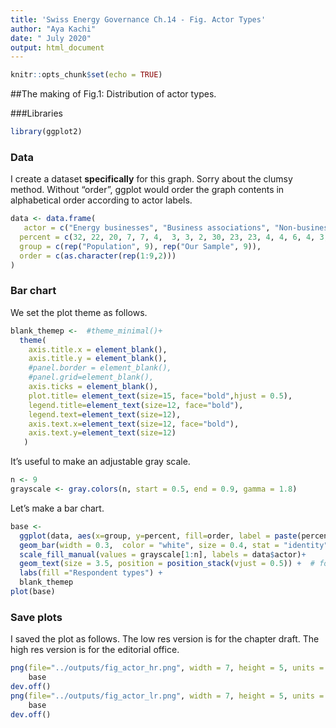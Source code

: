 ```yaml
---
title: 'Swiss Energy Governance Ch.14 - Fig. Actor Types'
author: "Aya Kachi"
date: " July 2020"
output: html_document
---
```


```r
knitr::opts_chunk$set(echo = TRUE)
```

##The making of Fig.1: Distribution of actor types.  

###Libraries
```r
library(ggplot2)
```

### Data
I create a dataset **specifically** for this graph. Sorry about the clumsy method. Without "order", ggplot would order the graph contents in alphabetical order according to actor labels. 
```r
data <- data.frame(
   actor = c("Energy businesses", "Business associations", "Non-business associations", "Other businesses", "Municipalities", "Cantons", "Communal and cantonal assoc./orgs", "Political parties", "Educational institutions", "Energy businesses", "Business associations", "Non-business associations", "Other businesses", "Municipalities", "Cantons", "Communal and cantonal assoc./orgs", "Political parties", "Educational institutions"),
  percent = c(32, 22, 20, 7, 7, 4,  3, 3, 2, 30, 23, 23, 4, 4, 6, 4, 3, 3), ## % of population first, then sample
  group = c(rep("Population", 9), rep("Our Sample", 9)),
  order = c(as.character(rep(1:9,2)))
)
```

### Bar chart
We set the plot theme as follows.
```r
blank_themep <-  #theme_minimal()+
  theme(
    axis.title.x = element_blank(),
    axis.title.y = element_blank(),
    #panel.border = element_blank(),
    #panel.grid=element_blank(),
    axis.ticks = element_blank(),
    plot.title= element_text(size=15, face="bold",hjust = 0.5),
    legend.title=element_text(size=12, face="bold"),
    legend.text=element_text(size=12),
    axis.text.x=element_text(size=12, face="bold"),
    axis.text.y=element_text(size=12)
   )
```
It's useful to make an adjustable gray scale.
```r
n <- 9
grayscale <- gray.colors(n, start = 0.5, end = 0.9, gamma = 1.8)
```
Let's make a bar chart. 
```r
base <- 
  ggplot(data, aes(x=group, y=percent, fill=order, label = paste(percent,"%"))) +
  geom_bar(width = 0.3,  color = "white", size = 0.4, stat = "identity", position = "stack") +  # color/size for borders
  scale_fill_manual(values = grayscale[1:n], labels = data$actor)+
  geom_text(size = 3.5, position = position_stack(vjust = 0.5)) +  # for graph labels
  labs(fill ="Respondent types") +
  blank_themep
plot(base)
```

### Save plots
I saved the plot as follows. The low res version is for the chapter draft. The high res version is for the editorial office.
```r
png(file="../outputs/fig_actor_hr.png", width = 7, height = 5, units = "in", res = 300) ## high res
    base
dev.off()
png(file="../outputs/fig_actor_lr.png", width = 7, height = 5, units = "in", res = 70) ## low res
    base
dev.off()
```